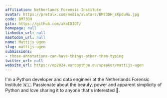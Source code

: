 ```yaml
---
affiliation: Netherlands Forensic Institute
avatar: https://pretalx.com/media/avatars/BM73DH_sKpduHu.jpg
code: BM73DH
gitx: https://github.com/akaIDIOT/
homepage: null
linkedin_url: null
mastodon_url: null
name: Mattijs Ugen
slug: mattijs-ugen
submissions:
- those-annotations-can-have-things-other-than-typing
twitter_url: null
website_url: https://ep2024.europython.eu/speaker/mattijs-ugen
---
```


I'm a Python developer and data engineer at the Netherlands Forensic Institute 🇳🇱. Passionate about the beauty, power and apparent simplicity of Python and love sharing it to anyone that's interested 🤩.
